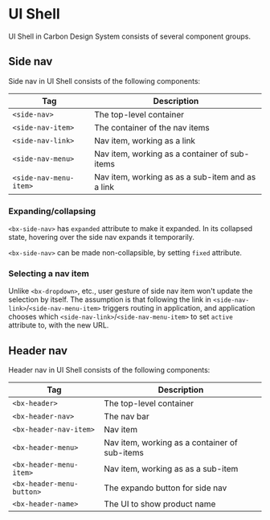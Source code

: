 
# UI Shell

UI Shell in Carbon Design System consists of several component groups.

## Side nav

Side nav in UI Shell consists of the following components:

| Tag                    | Description                                      |
| ---------------------- | ------------------------------------------------ |
| `<side-nav>`           | The top-level container                          |
| `<side-nav-item>`      | The container of the nav items                   |
| `<side-nav-link>`      | Nav item, working as a link                      |
| `<side-nav-menu>`      | Nav item, working as a container of sub-items    |
| `<side-nav-menu-item>` | Nav item, working as as a sub-item and as a link |

<Preview withToolbar>
  <Story id="ui-shell--side-nav" />
</Preview>

### Expanding/collapsing

`<bx-side-nav>` has `expanded` attribute to make it expanded. In its collapsed state, hovering over the side nav expands it temporarily.

`<bx-side-nav>` can be made non-collapsible, by setting `fixed` attribute.

### Selecting a nav item

Unlike `<bx-dropdown>`, etc., user gesture of side nav item won't update the selection by itself. The assumption is that following the link in `<side-nav-link>`/`<side-nav-menu-item>` triggers routing in application, and application chooses which `<side-nav-link>`/`<side-nav-menu-item>` to set `active` attribute to, with the new URL.

## Header nav

Header nav in UI Shell consists of the following components:

| Tag                       | Description                                   |
| ------------------------- | --------------------------------------------- |
| `<bx-header>`             | The top-level container                       |
| `<bx-header-nav>`         | The nav bar                                   |
| `<bx-header-nav-item>`    | Nav item                                      |
| `<bx-header-menu>`        | Nav item, working as a container of sub-items |
| `<bx-header-menu-item>`   | Nav item, working as as a sub-item            |
| `<bx-header-menu-button>` | The expando button for side nav               |
| `<bx-header-name>`        | The UI to show product name                   |

<Preview withToolbar>
  <Story id="ui-shell--header" />
</Preview>
